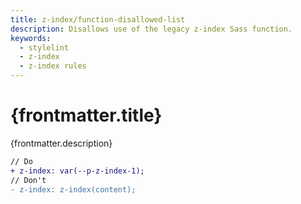 ```yaml
---
title: z-index/function-disallowed-list
description: Disallows use of the legacy z-index Sass function.
keywords:
  - stylelint
  - z-index
  - z-index rules
---
```



# {frontmatter.title}

<Lede>{frontmatter.description}</Lede>

<RulePreamble category="z-" />

```diff
// Do
+ z-index: var(--p-z-index-1);
// Don't
- z-index: z-index(content);
```

<RulePostamble />
